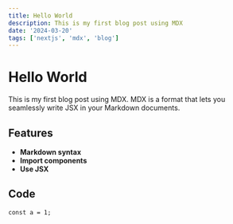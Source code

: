 ```yaml
---
title: Hello World
description: This is my first blog post using MDX
date: '2024-03-20'
tags: ['nextjs', 'mdx', 'blog']
---
```


# Hello World

This is my first blog post using MDX. MDX is a format that lets you seamlessly write JSX in your Markdown documents.

## Features

- **Markdown syntax**
- **Import components**
- **Use JSX**

## Code

```tsx
const a = 1;
```
